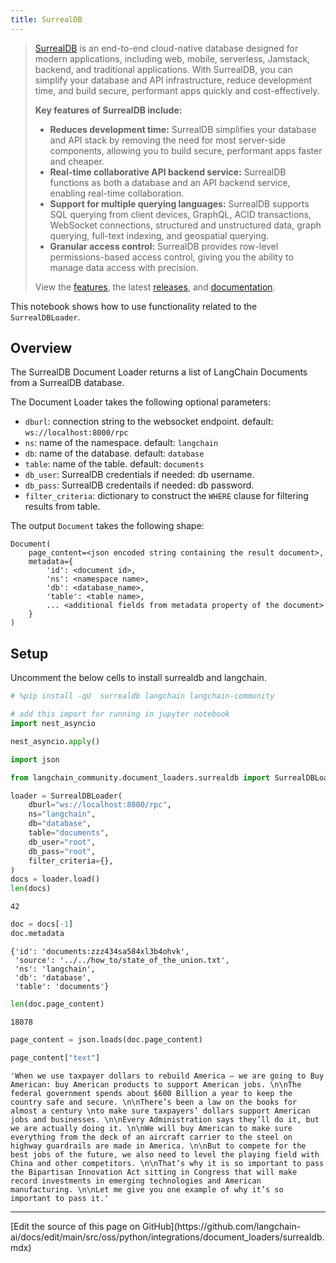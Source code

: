 ```yaml
---
title: SurrealDB
---
```


>[SurrealDB](https://surrealdb.com/) is an end-to-end cloud-native database designed for modern applications, including web, mobile, serverless, Jamstack, backend, and traditional applications. With SurrealDB, you can simplify your database and API infrastructure, reduce development time, and build secure, performant apps quickly and cost-effectively.
>
>**Key features of SurrealDB include:**
>
>* **Reduces development time:** SurrealDB simplifies your database and API stack by removing the need for most server-side components, allowing you to build secure, performant apps faster and cheaper.
>* **Real-time collaborative API backend service:** SurrealDB functions as both a database and an API backend service, enabling real-time collaboration.
>* **Support for multiple querying languages:** SurrealDB supports SQL querying from client devices, GraphQL, ACID transactions, WebSocket connections, structured and unstructured data, graph querying, full-text indexing, and geospatial querying.
>* **Granular access control:** SurrealDB provides row-level permissions-based access control, giving you the ability to manage data access with precision.
>
>View the [features](https://surrealdb.com/features), the latest [releases](https://surrealdb.com/releases), and [documentation](https://surrealdb.com/docs).

This notebook shows how to use functionality related to the `SurrealDBLoader`.

## Overview

The SurrealDB Document Loader returns a list of LangChain Documents from a SurrealDB database.

The Document Loader takes the following optional parameters:

* `dburl`: connection string to the websocket endpoint. default: `ws://localhost:8000/rpc`
* `ns`: name of the namespace. default: `langchain`
* `db`: name of the database. default: `database`
* `table`: name of the table. default: `documents`
* `db_user`: SurrealDB credentials if needed: db username.
* `db_pass`: SurrealDB credentails if needed: db password.
* `filter_criteria`: dictionary to construct the `WHERE` clause for filtering results from table.

The output `Document` takes the following shape:

```
Document(
    page_content=<json encoded string containing the result document>,
    metadata={
        'id': <document id>,
        'ns': <namespace name>,
        'db': <database_name>,
        'table': <table name>,
        ... <additional fields from metadata property of the document>
    }
)
```

## Setup

Uncomment the below cells to install surrealdb and langchain.

```python
# %pip install -qU  surrealdb langchain langchain-community
```

```python
# add this import for running in jupyter notebook
import nest_asyncio

nest_asyncio.apply()
```

```python
import json

from langchain_community.document_loaders.surrealdb import SurrealDBLoader
```

```python
loader = SurrealDBLoader(
    dburl="ws://localhost:8000/rpc",
    ns="langchain",
    db="database",
    table="documents",
    db_user="root",
    db_pass="root",
    filter_criteria={},
)
docs = loader.load()
len(docs)
```

```output
42
```

```python
doc = docs[-1]
doc.metadata
```

```output
{'id': 'documents:zzz434sa584xl3b4ohvk',
 'source': '../../how_to/state_of_the_union.txt',
 'ns': 'langchain',
 'db': 'database',
 'table': 'documents'}
```

```python
len(doc.page_content)
```

```output
18078
```

```python
page_content = json.loads(doc.page_content)
```

```python
page_content["text"]
```

```output
'When we use taxpayer dollars to rebuild America – we are going to Buy American: buy American products to support American jobs. \n\nThe federal government spends about $600 Billion a year to keep the country safe and secure. \n\nThere’s been a law on the books for almost a century \nto make sure taxpayers’ dollars support American jobs and businesses. \n\nEvery Administration says they’ll do it, but we are actually doing it. \n\nWe will buy American to make sure everything from the deck of an aircraft carrier to the steel on highway guardrails are made in America. \n\nBut to compete for the best jobs of the future, we also need to level the playing field with China and other competitors. \n\nThat’s why it is so important to pass the Bipartisan Innovation Act sitting in Congress that will make record investments in emerging technologies and American manufacturing. \n\nLet me give you one example of why it’s so important to pass it.'
```

---

<Callout icon="pen-to-square" iconType="regular">
  [Edit the source of this page on GitHub](https://github.com/langchain-ai/docs/edit/main/src/oss/python/integrations/document_loaders/surrealdb.mdx)
</Callout>
